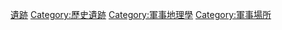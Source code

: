 [[Category:第二次世界大戰|遺跡]]
[[Category:歷史遺跡|Category:歷史遺跡]]
[[Category:軍事地理學|Category:軍事地理學]]
[[Category:軍事場所|Category:軍事場所]]